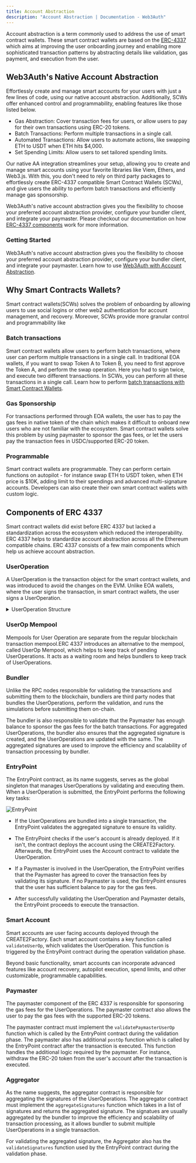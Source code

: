 ```yaml
---
title: Account Abstraction
description: "Account Abstraction | Documentation - Web3Auth"
---
```


Account abstraction is a term commonly used to address the use of smart contract wallets. These
smart contract wallets are based on the [ERC-4337](https://eips.ethereum.org/EIPS/eip-4337) which
aims at improving the user onboarding journey and enabling more sophisticated transaction patterns
by abstracting details like validation, gas payment, and execution from the user.

## Web3Auth's Native Account Abstraction

Effortlessly create and manage smart accounts for your users with just a few lines of code, using
our native account abstraction. Additionally, SCWs offer enhanced control and programmability,
enabling features like those listed below.

- Gas Abstraction: Cover transaction fees for users, or allow users to pay for their own
  transactions using ERC-20 tokens.
- Batch Transactions: Perform multiple transactions in a single call.
- Automated Transactions: Allow users to automate actions, like swapping ETH to USDT when ETH hits
  $4,000.
- Set Spending Limits: Allow users to set tailored spending limits.

Our native AA integration streamlines your setup, allowing you to create and manage smart accounts
using your favorite libraries like Viem, Ethers, and Web3.js. With this, you don't need to rely on
third party packages to effortlessly create ERC-4337 compatible Smart Contract Wallets (SCWs), and
give users the ability to perform batch transactions and efficiently manage gas sponsorship.

Web3Auth's native account abstraction gives you the flexibility to choose your preferred account
abstraction provider, configure your bundler client, and integrate your paymaster. Please checkout
our documentation on how [ERC-4337 components](#components-of-erc-4337) work for more information.

### Getting Started

Web3Auth's native account abstraction gives you the flexibility to choose your preferred account
abstraction provider, configure your bundler client, and integrate your paymaster. Learn how to use
[Web3Auth with Account Abstraction](/docs/sdk/pnp/web/providers/aa-provider).

## Why Smart Contracts Wallets?

Smart contract wallets(SCWs) solves the problem of onboarding by allowing users to use social logins
or other web2 authentication for account management, and recovery. Moreover, SCWs provide more
granular control and programmability like

### Batch transactions

Smart contract wallets allow users to perform batch transactions, where user can perform multiple
transactions in a single call. In traditional EOA wallets, if you want to swap Token A to Token B,
you need to first approve the Token A, and perform the swap operation. Here you had to sign twice,
and execute two different transactions. In SCWs, you can perform all these transactions in a single
call. Learn how to perform
[batch transactions with Smart Contract Wallets](/docs/sdk/pnp/web/providers/aa-provider#send-batch-transaction).

### Gas Sponsorship

For transactions performed through EOA wallets, the user has to pay the gas fees in native token of
the chain which makes it difficult to onboard new users who are not familiar with the ecosystem.
Smart contract wallets solve this problem by using paymaster to sponsor the gas fees, or let the
users pay the transaction fees in USDC/supported ERC-20 token.

### Programmable

Smart contract wallets are programmable. They can perform certain functions on autopilot - for
instance swap ETH to USDT token, when ETH price is $10K, adding limit to their spendings and
advanced multi-signature accounts. Developers can also create their own smart contract wallets with
custom logic.

## Components of ERC 4337

Smart contract wallets did exist before ERC 4337 but lacked a standardization across the ecosystem
which reduced the interoperability. ERC 4337 helps to standardize account abstraction across all the
Ethereum compatible chains. ERC 4337 consists of a few main components which help us achieve account
abstraction.

### UserOperation

A UserOperation is the transaction object for the smart contract wallets, and was introduced to
avoid the changes on the EVM. Unlike EOA wallets, where the user signs the transaction, in smart
contract wallets, the user signs a UserOperation.

<details>
<summary> UserOperation Structure </summary>

| Field                           | Type      | Description                                                                              |
| ------------------------------- | --------- | ---------------------------------------------------------------------------------------- |
| `sender`                        | `address` | The address of the sender smart account                                                  |
| `nonce`                         | `uint256` | Anti-replay parameter                                                                    |
| `factory`                       | `address` | Contract address for the Factory contract used to deploy new account, if not deployed.   |
| `factoryData`                   | `bytes`   | Data to be used during deploying the new account through Factory.                        |
| `callData`                      | `bytes`   | The data to pass to the smart account during the main execution phase                    |
| `callGasLimit`                  | `uint256` | The amount of gas to allocate the main execution call                                    |
| `verificationGasLimit`          | `uint256` | The amount of gas to allocate for the verification step                                  |
| `preVerificationGas`            | `uint256` | Extra gas to pay the bundler                                                             |
| `maxFeePerGas`                  | `uint256` | Maximum fee per gas (see [EIP-1559](https://eips.ethereum.org/EIPS/eip-1559))            |
| `maxPriorityFeePerGas`          | `uint256` | Maximum priority fee per gas (see EIP-1559)                                              |
| `paymaster`                     | `address` | Address of paymaster contract. Should be empty if account is paying for the fees itself. |
| `paymasterVerificationGasLimit` | `uint256` | The amount of gas to allocate for the paymaster validation code.                         |
| `paymasterPostOpGasLimit`       | `uint256` | The amount of gas to allocate for the paymaster post-operation code.                     |
| `paymasterData`                 | `bytes`   | Data for paymaster, only if the paymaster is used                                        |
| `signature`                     | `bytes`   | Data passed into the account to verify authorization                                     |

</details>

### UserOp Mempool

Mempools for User Operation are separate from the regular blockchain transaction mempool.ERC 4337
introduces an alternative to the mempool, called UserOp Mempool, which helps to keep track of
pending UserOperations. It acts as a waiting room and helps bundlers to keep track of
UserOperations.

### Bundler

Unlike the RPC nodes responsible for validating the transactions and submitting them to the
blockchain, bundlers are third party nodes that bundles the UserOperations, perform the validation,
and runs the simulations before submitting them on-chain.

The bundler is also responsible to validate that the Paymaster has enough balance to sponsor the gas
fees for the batch transactions. For aggregated UserOperations, the bundler also ensures that the
aggregated signature is created, and the UserOperations are updated with the same. The aggregated
signatures are used to improve the efficiency and scalability of transaction processing by bundler.

### EntryPoint

The EntryPoint contract, as its name suggests, serves as the global singleton that manages
UserOperations by validating and executing them. When a UserOperation is submitted, the EntryPoint
performs the following key tasks:

![EntryPoint](/images/entrypoint.png)

- If the UserOperations are bundled into a single transaction, the EntryPoint validates the
  aggregated signature to ensure its validity.

- The EntryPoint checks if the user's account is already deployed. If it isn't, the contract deploys
  the account using the CREATE2Factory. Afterwards, the EntryPoint uses the Account contract to
  validate the UserOperation.

- If a Paymaster is involved in the UserOperation, the EntryPoint verifies that the Paymaster has
  agreed to cover the transaction fees by validating its signature. If no Paymaster is used, the
  EntryPoint ensures that the user has sufficient balance to pay for the gas fees.

- After successfully validating the UserOperation and Paymaster details, the EntryPoint proceeds to
  execute the transaction.

### Smart Account

Smart accounts are user facing accounts deployed through the CREATE2Factory. Each smart account
contains a key function called `validateUserOp`, which validates the UserOperation. This function is
triggered by the EntryPoint contract during the operation validation phase.

Beyond basic functionality, smart accounts can incorporate advanced features like account recovery,
autopilot execution, spend limits, and other customizable, programmable capabilities.

### Paymaster

The paymaster component of the ERC 4337 is responsible for sponsoring the gas fees for the
UserOperations. The paymaster contract also allows the user to pay the gas fees with the supported
ERC-20 tokens.

The paymaster contract must implement the `validatePaymasterUserOp` function which is called by the
EntryPoint contract during the validation phase. The paymaster also has additional `postOp` function
which is called by the EntryPoint contract after the transaction is executed. This function handles
the additional logic required by the paymaster. For instance, withdraw the ERC-20 token from the
user's account after the transaction is executed.

### Aggregator

As the name suggests, the aggregator contract is responsible for aggregating the signatures of the
UserOperations. The aggregator contract must implement the `aggregateSignatures` function which
takes in a list of signatures and returns the aggregated signature. The signatues are usually
aggregated by the bundler to improve the efficiency and scalability of transaction processing, as it
allows bundler to submit multiple UserOperations in a single transaction.

For validating the aggregated signature, the Aggregator also has the `validateSignatures` function
used by the EntryPoint contract during the validation phase.
